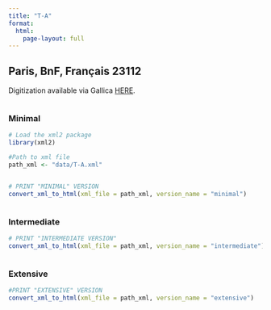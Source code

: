 ```yaml
---
title: "T-A"
format:
  html:
    page-layout: full
---
```


## Paris, BnF, Français 23112 {.unlisted}

Digitization available via Gallica [HERE](https://gallica.bnf.fr/ark:/12148/btv1b9063234c/f337.item.r=MS%2023112).


::: {.column-page-outset layout="[[6,6,6]]"}

::: {.column}
### Minimal

```r
# Load the xml2 package
library(xml2)

#Path to xml file
path_xml <- "data/T-A.xml"
```


```r
```

```r

# PRINT "MINIMAL" VERSION
convert_xml_to_html(xml_file = path_xml, version_name = "minimal")

```

:::

::: {.column}
### Intermediate


```r
# PRINT "INTERMEDIATE VERSION"
convert_xml_to_html(xml_file = path_xml, version_name = "intermediate")

```

:::

::: {.column}
### Extensive

```r
#PRINT "EXTENSIVE" VERSION
convert_xml_to_html(xml_file = path_xml, version_name = "extensive")
```

:::

:::